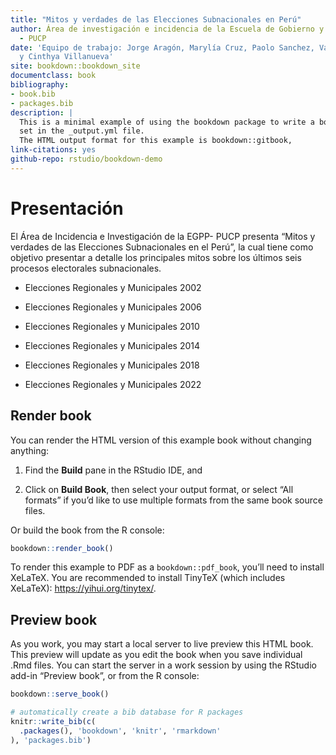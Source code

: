 ```yaml
--- 
title: "Mitos y verdades de las Elecciones Subnacionales en Perú"
author: Área de investigación e incidencia de la Escuela de Gobierno y Políticas Públicas
  - PUCP
date: 'Equipo de trabajo: Jorge Aragón, Marylía Cruz, Paolo Sanchez, Valeria Pinchi
  y Cinthya Villanueva'
site: bookdown::bookdown_site
documentclass: book
bibliography:
- book.bib
- packages.bib
description: |
  This is a minimal example of using the bookdown package to write a book.
  set in the _output.yml file.
  The HTML output format for this example is bookdown::gitbook,
link-citations: yes
github-repo: rstudio/bookdown-demo
---
```


# Presentación

El Área de Incidencia e Investigación de la EGPP- PUCP presenta “Mitos y verdades de las Elecciones Subnacionales en el Perú”, la cual tiene como objetivo presentar a detalle los principales mitos sobre los últimos seis procesos electorales subnacionales.

- Elecciones Regionales y Municipales 2002

- Elecciones Regionales y Municipales 2006

- Elecciones Regionales y Municipales 2010

- Elecciones Regionales y Municipales 2014

- Elecciones Regionales y Municipales 2018

- Elecciones Regionales y Municipales 2022


## Render book

You can render the HTML version of this example book without changing anything:

1. Find the **Build** pane in the RStudio IDE, and

1. Click on **Build Book**, then select your output format, or select "All formats" if you'd like to use multiple formats from the same book source files.

Or build the book from the R console:

```r
bookdown::render_book()
```

To render this example to PDF as a `bookdown::pdf_book`, you'll need to install XeLaTeX. You are recommended to install TinyTeX (which includes XeLaTeX): <https://yihui.org/tinytex/>.

## Preview book

As you work, you may start a local server to live preview this HTML book. This preview will update as you edit the book when you save individual .Rmd files. You can start the server in a work session by using the RStudio add-in "Preview book", or from the R console:

```r
bookdown::serve_book()
```


```r
# automatically create a bib database for R packages
knitr::write_bib(c(
  .packages(), 'bookdown', 'knitr', 'rmarkdown'
), 'packages.bib')
```
